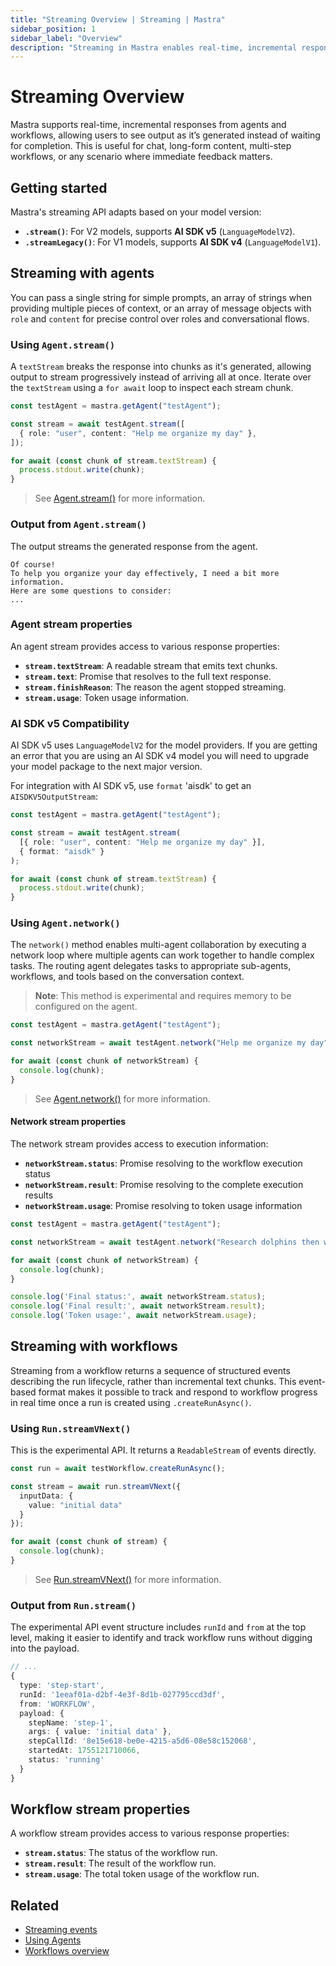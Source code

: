 ```yaml
---
title: "Streaming Overview | Streaming | Mastra"
sidebar_position: 1
sidebar_label: "Overview"
description: "Streaming in Mastra enables real-time, incremental responses from both agents and workflows, providing immediate feedback as AI-generated content is produced."
---
```



# Streaming Overview


Mastra supports real-time, incremental responses from agents and workflows, allowing users to see output as it’s generated instead of waiting for completion. This is useful for chat, long-form content, multi-step workflows, or any scenario where immediate feedback matters.

## Getting started

Mastra's streaming API adapts based on your model version:

- **`.stream()`**: For V2 models, supports **AI SDK v5** (`LanguageModelV2`).
- **`.streamLegacy()`**: For V1 models, supports **AI SDK v4** (`LanguageModelV1`).

## Streaming with agents

You can pass a single string for simple prompts, an array of strings when providing multiple pieces of context, or an array of message objects with `role` and `content` for precise control over roles and conversational flows.

### Using `Agent.stream()`

A `textStream` breaks the response into chunks as it's generated, allowing output to stream progressively instead of arriving all at once.  Iterate over the `textStream` using a `for await` loop to inspect each stream chunk.

```typescript {3,7} showLineNumbers copy
const testAgent = mastra.getAgent("testAgent");

const stream = await testAgent.stream([
  { role: "user", content: "Help me organize my day" },
]);

for await (const chunk of stream.textStream) {
  process.stdout.write(chunk);
}
```

> See [Agent.stream()](/reference/agents/stream) for more information.

### Output from `Agent.stream()`

The output streams the generated response from the agent.

```text
Of course!
To help you organize your day effectively, I need a bit more information.
Here are some questions to consider:
...
```

### Agent stream properties

An agent stream provides access to various response properties:

- **`stream.textStream`**: A readable stream that emits text chunks.
- **`stream.text`**: Promise that resolves to the full text response.
- **`stream.finishReason`**: The reason the agent stopped streaming.
- **`stream.usage`**: Token usage information.


### AI SDK v5 Compatibility

AI SDK v5 uses `LanguageModelV2` for the model providers. If you are getting an error that you are using an AI SDK v4 model you will need to upgrade your model package to the next major version.

For integration with AI SDK v5, use `format` 'aisdk' to get an `AISDKV5OutputStream`:

```typescript {5} showLineNumbers copy
const testAgent = mastra.getAgent("testAgent");

const stream = await testAgent.stream(
  [{ role: "user", content: "Help me organize my day" }],
  { format: "aisdk" }
);

for await (const chunk of stream.textStream) {
  process.stdout.write(chunk);
}
```

### Using `Agent.network()`

The `network()` method enables multi-agent collaboration by executing a network loop where multiple agents can work together to handle complex tasks. The routing agent delegates tasks to appropriate sub-agents, workflows, and tools based on the conversation context.

> **Note**: This method is experimental and requires memory to be configured on the agent.

```typescript {3,5-7} showLineNumbers copy
const testAgent = mastra.getAgent("testAgent");

const networkStream = await testAgent.network("Help me organize my day");

for await (const chunk of networkStream) {
  console.log(chunk);
}
```

> See [Agent.network()](/reference/agents/network) for more information.

#### Network stream properties

The network stream provides access to execution information:

- **`networkStream.status`**: Promise resolving to the workflow execution status
- **`networkStream.result`**: Promise resolving to the complete execution results
- **`networkStream.usage`**: Promise resolving to token usage information

```typescript {9-11} showLineNumbers copy
const testAgent = mastra.getAgent("testAgent");

const networkStream = await testAgent.network("Research dolphins then write a report");

for await (const chunk of networkStream) {
  console.log(chunk);
}

console.log('Final status:', await networkStream.status);
console.log('Final result:', await networkStream.result);
console.log('Token usage:', await networkStream.usage);
```

## Streaming with workflows

Streaming from a workflow returns a sequence of structured events describing the run lifecycle, rather than incremental text chunks. This event-based format makes it possible to track and respond to workflow progress in real time once a run is created using `.createRunAsync()`.

### Using `Run.streamVNext()`

This is the experimental API. It returns a `ReadableStream` of events directly.

```typescript {3,9} showLineNumbers copy
const run = await testWorkflow.createRunAsync();

const stream = await run.streamVNext({
  inputData: {
    value: "initial data"
  }
});

for await (const chunk of stream) {
  console.log(chunk);
}
```

> See [Run.streamVNext()](/reference/workflows/run-methods/streamVNext) for more information.

### Output from `Run.stream()`

The experimental API event structure includes `runId` and `from` at the top level, making it easier to identify and track workflow runs without digging into the payload.

```typescript
// ...
{
  type: 'step-start',
  runId: '1eeaf01a-d2bf-4e3f-8d1b-027795ccd3df',
  from: 'WORKFLOW',
  payload: {
    stepName: 'step-1',
    args: { value: 'initial data' },
    stepCallId: '8e15e618-be0e-4215-a5d6-08e58c152068',
    startedAt: 1755121710066,
    status: 'running'
  }
}
```

## Workflow stream properties

A workflow stream provides access to various response properties:

- **`stream.status`**: The status of the workflow run.
- **`stream.result`**: The result of the workflow run.
- **`stream.usage`**: The total token usage of the workflow run.

## Related

- [Streaming events](./events)
- [Using Agents](/agents/overview)
- [Workflows overview](../workflows/overview)
